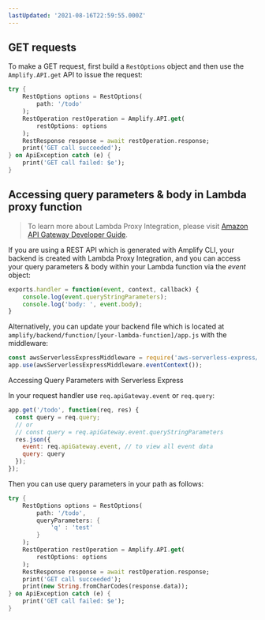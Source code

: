 ```yaml
---
lastUpdated: '2021-08-16T22:59:55.000Z'
---
```

## GET requests

To make a GET request, first build a `RestOptions` object and then use the `Amplify.API.get` API to issue the request:

```dart
try {
    RestOptions options = RestOptions(
        path: '/todo'
    );
    RestOperation restOperation = Amplify.API.get(
        restOptions: options
    );
    RestResponse response = await restOperation.response;
    print('GET call succeeded');
} on ApiException catch (e) {
    print('GET call failed: $e');
}
```

## Accessing query parameters & body in Lambda proxy function

> To learn more about Lambda Proxy Integration, please visit [Amazon API Gateway Developer Guide](https://docs.aws.amazon.com/apigateway/latest/developerguide/api-gateway-create-api-as-simple-proxy-for-lambda.html).

If you are using a REST API which is generated with Amplify CLI, your backend is created with Lambda Proxy Integration, and you can access your query parameters & body within your Lambda function via the *event* object:

```javascript
exports.handler = function(event, context, callback) {
    console.log(event.queryStringParameters);
    console.log('body: ', event.body);
}
```

Alternatively, you can update your backend file which is located at `amplify/backend/function/[your-lambda-function]/app.js` with the middleware:

```javascript
const awsServerlessExpressMiddleware = require('aws-serverless-express/middleware');
app.use(awsServerlessExpressMiddleware.eventContext());
```

Accessing Query Parameters with Serverless Express

In your request handler use `req.apiGateway.event` or `req.query`:

```javascript
app.get('/todo', function(req, res) {
  const query = req.query;
  // or
  // const query = req.apiGateway.event.queryStringParameters
  res.json({
    event: req.apiGateway.event, // to view all event data
    query: query
  });
});
```

Then you can use query parameters in your path as follows:

```dart
try {
    RestOptions options = RestOptions(
        path: '/todo',
        queryParameters: {
            'q' : 'test'
        }
    );
    RestOperation restOperation = Amplify.API.get(
        restOptions: options
    );
    RestResponse response = await restOperation.response;
    print('GET call succeeded'); 
    print(new String.fromCharCodes(response.data));
} on ApiException catch (e) {
    print('GET call failed: $e');
} 
```
